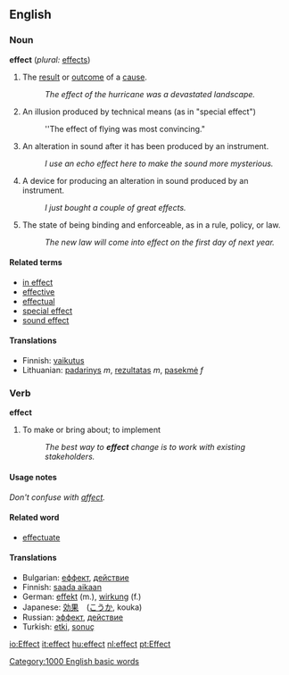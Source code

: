 ==English==

===Noun===
'''effect'''  (''plural:'' [[effects]])
#The [[result]] or [[outcome]] of a [[cause]].
#:''The effect of the hurricane was a devastated landscape.''
# {{film}} An illusion produced by technical means (as in "special effect")
#:''The effect of flying was most convincing."
# {{soundeng}} An alteration in sound after it has been produced by an instrument.
#: ''I use an echo effect here to make the sound more mysterious.''
# {{soundeng}} A device for producing an alteration in sound produced by an instrument.
#: ''I just bought a couple of great effects.''
# The state of being binding and enforceable, as in a rule, policy, or law.
#:''The new law will come into effect on the first day of next year.''

====Related terms====
*[[in effect]]
*[[effective]]
*[[effectual]]
*[[special effect]]
*[[sound effect]]

====Translations====
{{checktrans}}
*Finnish: [[vaikutus]]
*Lithuanian: [[padarinys]] ''m'', [[rezultatas]] ''m'', [[pasekmė]] ''f''

===Verb===
'''effect'''

#To make or bring about; to implement
#: ''The best way to '''effect''' change is to work with existing stakeholders.''


====Usage notes====
''Don't confuse with [[affect]].''

====Related word====
*[[effectuate]]

====Translations====
*Bulgarian: [[еффект]], [[действие]]
*Finnish: [[saada aikaan]]
*German: [[effekt]] (m.), [[wirkung]] (f.)
*Japanese: [[効果]]　([[こうか]], kouka)
*Russian: [[эффект]], [[действие]]
*Turkish: [[etki]], [[sonuç]]

[[Category:1000 English basic words]]

[[io:Effect]]
[[it:effect]]
[[hu:effect]]
[[nl:effect]]
[[pt:Effect]]